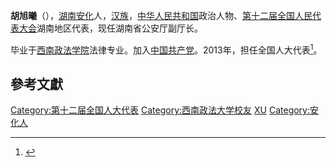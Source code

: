 '''胡旭曦'''（{{bd|1953年||}}），[[湖南|湖南]][[安化|安化]]人，[[汉族|汉族]]，[[中华人民共和国|中华人民共和国]]政治人物、[[第十二届全国人民代表大会|第十二届全国人民代表大会]]湖南地区代表，现任湖南省公安厅副厅长。

毕业于[[西南政法学院|西南政法学院]]法律专业。加入[[中国共产党|中国共产党]]。2013年，担任全国人大代表<ref>{{cite news|title=全国人大代表信息-胡旭曦|url= http://210.82.31.1:8084/delegate/viewDelegate.action?dbid=121723|accessdate=2013-04-05|newspaper=全国人大网}}{{Dead link|date=2020年1月 |bot=InternetArchiveBot |fix-attempted=yes }}</ref>。

==參考文獻==
{{reflist}}
{{中国政治人物小作品}}

{{DEFAULTSORT:HU}}
[[Category:第十二届全国人大代表|Category:第十二届全国人大代表]]
[[Category:西南政法大学校友|Category:西南政法大学校友]]
[[Category:胡姓|XU]]
[[Category:安化人|Category:安化人]]